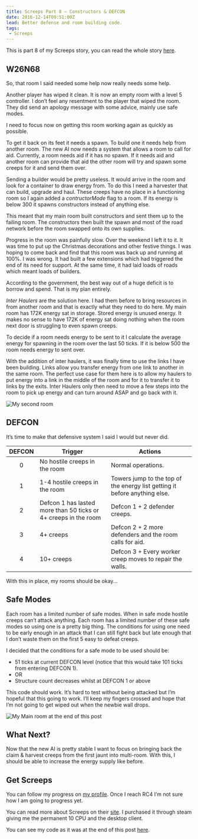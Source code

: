 ```yaml
---
title: Screeps Part 8 – Constructors & DEFCON
date: 2016-12-14T09:51:00Z
lead: Better defense and room building code.
tags:
 - Screeps
---
```

This is part 8 of my Screeps story, you can read the whole story [here](/articles/screeps).

## W26N68

So, that room I said needed some help now really needs some help.

Another player has wiped it clean. It is now an empty room with a level 5 controller. I don’t feel any resentment to the player that wiped the room. They did send an apology message with some advice, mainly use safe modes.

I need to focus now on getting this room working again as quickly as possible.

To get it back on its feet it needs a spawn. To build one it needs help from another room. The new AI now needs a system that allows a room to call for aid. Currently, a room needs aid if it has no spawn. If it needs aid and another room can provide that aid the other room will try and spawn some creeps for it and send them over.

Sending a builder would be pretty useless. It would arrive in the room and look for a container to draw energy from. To do this I need a harvester that can build, upgrade and haul. These creeps have no place in a functioning room so I again added a _contructorMode_ flag to a room. If its energy is below 300 it spawns constructors instead of anything else.

This meant that my main room built constructors and sent them up to the failing room. The constructors then built the spawn and most of the road network before the room swapped onto its own supplies.

Progress in the room was painfully slow. Over the weekend I left it to it. It was time to put up the Christmas decorations and other festive things. I was hoping to come back and find that this room was back up and running at 100%. I was wrong. It had built a few extensions which had triggered the end of its need for support. At the same time, it had laid loads of roads which meant loads of builders.

According to the government, the best way out of a huge deficit is to borrow and spend. That is my plan entirely.

_Inter Haulers_ are the solution here. I had them before to bring resources in from another room and that is exactly what they need to do here. My main room has 172K energy sat in storage. Stored energy is unused energy. It makes no sense to have 172K of energy sat doing nothing when the room next door is struggling to even spawn creeps.

To decide if a room needs energy to be sent to it I calculate the average energy for spawning in the room  over the last 50 ticks. If it is below 500 the room needs energy to sent over.

With the addition of inter haulers, it was finally time to use the links I have been building. Links allow you transfer energy from one link to another in the same room. The perfect use case for them here is to allow my haulers to put energy into a link in the middle of the room and for it to transfer it to links by the exits. Inter Haulers only then need to move a few steps into the room to pick up energy and can turn around ASAP and go back with it.

![My second room](/img/posts/2016-12-14-screeps-part-8-constructors-defcon/room2.png)

## DEFCON

It’s time to make that defensive system I said I would but never did.

|DEFCON|Trigger|Actions|
|:----:|-------|-------|
|0|No hostile creeps in the room|Normal operations.|
|1|1-4 hostile creeps in the room|Towers jump to the top of the energy list getting it before anything else.|
|2|Defcon 1 has lasted more than 50 ticks or 4+ creeps in the room|Defcon 1 + 2 defender creeps.|
|3|4+ creeps|Defcon 2 + 2 more defenders and the room calls for aid.|
|4|10+ creeps|Defcon 3 + Every worker creep moves to repair the walls.|

With this in place, my rooms should  be okay…

## Safe Modes

Each room has a limited number of safe modes. When in safe mode hostile creeps can’t attack anything. Each room has a limited number of these safe modes so using one is a pretty big thing. The conditions for using one need to be early enough in an attack that I can still fight back but late enough that I don’t waste them on the first 5 easy to defeat creeps.

I decided that the conditions for a safe mode to be used should be:

  - 51 ticks at current DEFCON level (notice that this would take 101 ticks from entering DEFCON 1).
  - OR
  - Structure count decreases whilst at DEFCON 1 or above

This code should work. It’s hard to test without being attacked but I’m hopeful that this going to work. I’ll keep my fingers crossed and hope that I’m not going to get wiped out when the newbie wall drops.

![My Main room at the end of this post](/img/posts/2016-12-14-screeps-part-8-constructors-defcon/room1.png)

## What Next?

Now that the new AI is pretty stable I want to focus on bringing back the claim & harvest creeps from the first jaunt into multi-room. With this, I should be able to increase the energy supply like before.

## Get Screeps

You can follow my progress on [my profile](https://screeps.com/a/#!/profile/Arcath). Once I reach RC4 I’m not sure how I am going to progress yet.

You can read more about Screeps on their [site](https://screeps.com/). I purchased it through steam giving me the permanent 10 CPU and the desktop client.

You can see my code as it was at the end of this post [here](https://github.com/Arcath/screeps-code/tree/ca873557daf0cf6cfc3da58dc55d653d55f04d97).
